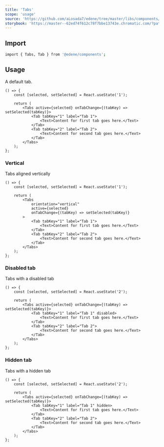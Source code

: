 ```yaml
---
title: 'Tabs'
scope: 'usage'
source: 'https://github.com/aLosada7/edene/tree/master/libs/components/src/Tabs'
storybook: 'https://master--62ed74f612c78f7bbe13743e.chromatic.com/?path=/docs/components-tabs--playground'
---
```


## Import

```bash
import { Tabs, Tab } from '@edene/components';
```

## Usage

A default tab.

```tsx
() => {
    const [selected, setSelected] = React.useState('1');

    return (
        <Tabs active={selected} onTabChange={(tabKey) => setSelected(tabKey)}>
            <Tab tabKey="1" label="Tab 1">
                <Text>Content for first tab goes here.</Text>
            </Tab>
            <Tab tabKey="2" label="Tab 2">
                <Text>Content for second tab goes here.</Text>
            </Tab>
        </Tabs>
    );
};
```

### Vertical

Tabs aligned vertically

```tsx
() => {
    const [selected, setSelected] = React.useState('1');

    return (
        <Tabs
            orientation="vertical"
            active={selected}
            onTabChange={(tabKey) => setSelected(tabKey)}
        >
            <Tab tabKey="1" label="Tab 1">
                <Text>Content for first tab goes here.</Text>
            </Tab>
            <Tab tabKey="2" label="Tab 2">
                <Text>Content for second tab goes here.</Text>
            </Tab>
        </Tabs>
    );
};
```

### Disabled tab

Tabs with a disabled tab

```tsx
() => {
    const [selected, setSelected] = React.useState('2');

    return (
        <Tabs active={selected} onTabChange={(tabKey) => setSelected(tabKey)}>
            <Tab tabKey="1" label="Tab 1" disabled>
                <Text>Content for first tab goes here.</Text>
            </Tab>
            <Tab tabKey="2" label="Tab 2">
                <Text>Content for second tab goes here.</Text>
            </Tab>
        </Tabs>
    );
};
```

### Hidden tab

Tabs with a hidden tab

```tsx
() => {
    const [selected, setSelected] = React.useState('2');

    return (
        <Tabs active={selected} onTabChange={(tabKey) => setSelected(tabKey)}>
            <Tab tabKey="1" label="Tab 1" hidden>
                <Text>Content for first tab goes here.</Text>
            </Tab>
            <Tab tabKey="2" label="Tab 2">
                <Text>Content for second tab goes here.</Text>
            </Tab>
        </Tabs>
    );
};
```
